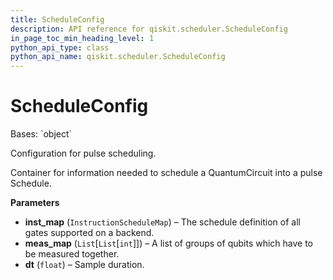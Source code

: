 ```yaml
---
title: ScheduleConfig
description: API reference for qiskit.scheduler.ScheduleConfig
in_page_toc_min_heading_level: 1
python_api_type: class
python_api_name: qiskit.scheduler.ScheduleConfig
---
```


# ScheduleConfig

<Class id="qiskit.scheduler.ScheduleConfig" isDedicatedPage={true} github="https://github.com/qiskit/qiskit/tree/stable/0.20/qiskit/scheduler/config.py" signature="ScheduleConfig(inst_map, meas_map, dt)" modifiers="class">
  Bases: `object`

  Configuration for pulse scheduling.

  Container for information needed to schedule a QuantumCircuit into a pulse Schedule.

  **Parameters**

  *   **inst\_map** (`InstructionScheduleMap`) – The schedule definition of all gates supported on a backend.
  *   **meas\_map** (`List`\[`List`\[`int`]]) – A list of groups of qubits which have to be measured together.
  *   **dt** (`float`) – Sample duration.
</Class>

